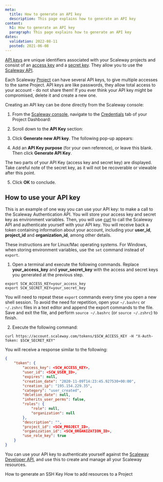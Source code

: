```yaml
---
meta:
  title: How to generate an API key
  description: This page explains how to generate an API key
content:
  h1: How to generate an API key
  paragraph: This page explains how to generate an API key
dates:
  validation: 2022-08-11
  posted: 2021-06-08
---
```



[API keys](/console/my-account/concepts#api-key) are unique identifiers associated with your Scaleway projects and consist of an [access key](/console/my-account/concepts#access-key) and a [secret key](/console/my-account/concepts#secret-key). They allow you to use the [Scaleway API](https://developers.scaleway.com/en/quickstart/). 

Each Scaleway [Project](/console/my-account/concepts#project) can have several API keys, to give multiple accesses to the same Project. API keys are like passwords, they allow total access to your account - do not share them! If you ever think your API key might be compromised, delete it and create a new one.

Creating an API key can be done directly from the Scaleway console:

1. From the [Scaleway console](https://console.scaleway.com), navigate to the [Credentials](/console/my-account/concepts#credentials) tab of your Project Dashboard:
  <Lightbox src="scaleway-credentials-nav.webp" alt="" />

2. Scroll down to the **API Key** section:
  <Lightbox src="scaleway-api-keys.webp" alt="" />

3. Click **Generate new API key**. The following pop-up appears:
  <Lightbox src="scaleway-api-key-purpose.webp" alt="" />

4. Add an **API Key purpose** (for your own reference), or leave this blank. Then click **Generate API Key**.

  The two parts of your API Key (access key and secret key) are displayed. Take careful note of the secret key, as it will not be recoverable or viewable after this point.
  <Lightbox src="scaleway-generate-api-key.webp" alt="" />

5. Click **OK** to conclude.

## How to use your API key

This is an example of one way you can use your API key: to make a call to the Scaleway Authentication API. You will store your access key and secret key as environment variables. Then, you will use [curl](https://curl.se/) to call the Scaleway API and authenticate yourself with your API key. You will receive back a token containing information about your account, including your **user_id**, **project_id** and **organization_id**, among other details.

<Message type="tip">

  These instructions are for Linux/Mac operating systems. For Windows, when storing environment variables, use the `set` command instead of `export`.

</Message>

1. Open a terminal and execute the following commands. Replace **your_access_key** and **your_secret_key** with the access and secret keys you generated at the previous step.

  ```
  export SCW_ACCESS_KEY=your_access_key
  export SCW_SECRET_KEY=your_secret_key
  ```
  <Message type="tip">

  You will need to repeat these `export` commands every time you open a new shell session. To avoid the need for repetition, open your `~/.bashrc` or `~/.zshrc` files in a text editor and append the export commands to the file. Save and exit the file, and perform `source ~/.bashrc` (or `source ~/.zshrc`) to finish.

  </Message>

2. Execute the following command:

```
curl https://account.scaleway.com/tokens/$SCW_ACCESS_KEY -H "X-Auth-Token: $SCW_SECRET_KEY"
```

You will receive a response similar to the following:

```json
{
    "token": {
        "access_key": <SCW_ACCESS_KEY>,
        "user_id": <SCW_USER_ID>,
        "expires": null,
        "creation_date": "2020-11-09T14:23:45.927530+00:00",
        "creation_ip": "195.154.229.35",
        "category": "user_created",
        "deletion_date": null,
        "inherits_user_perms": false,
        "roles": {
            "role": null,
            "organization": null
        },
        "description": "",
        "project_id": <SCW_PROJECT_ID>,
        "organization_id": <SCW_ORGANIZATION_ID>,
        "use_role_key": true
    }
}
```

You can use your API key to authenticate yourself against the [Scaleway Developer API](https://developers.scaleway.com/en/), and use this to create and manage all your Scaleway resources.

<Navigation title="See Also">
  <PreviousButton to="/console/my-project/how-to/create-ssh-key/">How to generate an SSH Key</PreviousButton>
  <NextButton to="/console/my-project/how-to/add-resources-project/">How to add resources to a Project</NextButton>
</Navigation>

